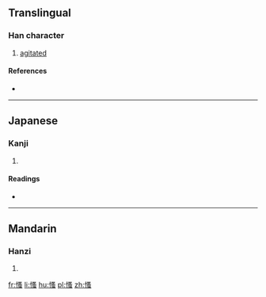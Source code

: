==Translingual==

===Han character===
{{Han char|rn=61|rad=心|as=10|sn=13|four=9703<sub>6</sub>|canj=心水戈戈 (PEII)}}

# [[agitated]]

====References====
* {{Han ref|kx=0397.210|dkj=11043|dj=0736.140|hdz=42332.120|uh=6145|ud=24901|bh=DD69|bd=56681}}

----

==Japanese==

===Kanji===
{{ja-kanji|grade=|rs=心10}}

# {{defn|lang=ja|sort=心10}}

====Readings====
* {{ja-readings|on=[[そう]] (sō), [[しょう]] (shō)|kun=[[うごく]] (ugoku)}}

----

==Mandarin==

===Hanzi===
{{cmn-hanzi|pin=[[sāo]] ([[sao1]])|wg=sao<sup>1</sup>}}

# {{defn|lang=cmn|sort=心10}}

[[fr:慅]]
[[li:慅]]
[[hu:慅]]
[[pl:慅]]
[[zh:慅]]